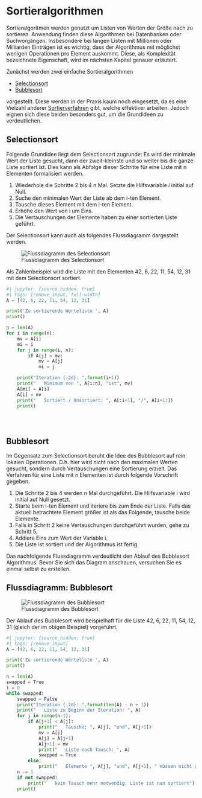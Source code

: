 # Sortieralgorithmen

Sortieralgoritmen werden genutzt um Listen von Werten der Größe nach zu sortieren. Anwendung finden diese Algorithmen bei Datenbanken oder Suchvorgängen. Insbesondere bei langen Listen mit Millionen oder Milliarden Einträgen ist es wichtig, dass der Algorithmus mit möglichst wenigen Operationen pro Element auskommt. Diese, als Komplexität bezeichnete Eigenschaft, wird im nächsten Kapitel genauer erläutert. 

Zunächst werden zwei einfache Sortieralgorithmen 

* [Selectionsort](https://de.wikipedia.org/wiki/Selectionsort)
* [Bubblesort](https://de.wikipedia.org/wiki/Bubblesort)

vorgestellt. Diese werden in der Praxis kaum noch eingesetzt, da es eine Vielzahl anderer [Sortierverfahren](https://de.wikipedia.org/wiki/Sortierverfahren) gibt, welche effektiver arbeiten. Jedoch eignen sich diese beiden besonders gut, um die Grundideen zu verdeutlichen. 

## Selectionsort

Folgende Grundidee liegt dem Selectionsort zugrunde: Es wird der minimale Wert der Liste gesucht, dann der zweit-kleinste und so weiter bis die ganze Liste sortiert ist. Dies kann als Abfolge dieser Schritte für eine Liste mit $\mathsf n$ Elementen formalisiert werden.

1. Wiederhole die Schritte 2 bis 4 $\mathsf n$ Mal. Setzte die Hilfsvariable $i$ initial auf Null.
1. Suche den minimalen Wert der Liste ab dem $\mathsf i$-ten Element.
1. Tausche dieses Element mit dem $\mathsf i$-ten Element.
1. Erhöhe den Wert von $\mathsf i$ um Eins.
1. Die Vertauschungen der Elemente haben zu einer sortierten Liste geführt.

Der Selectionsort kann auch als folgendes Flussdiagramm dargestellt werden.

![Flussdiagramm des Selectionsort](00-bilder/alg_selsort.svg)

Als Zahlenbeispiel wird die Liste mit den Elementen 42, 6, 22, 11, 54, 12, 31 mit dem Selectionsort sortiert.

```python
#| jupyter: {source_hidden: true}
#| tags: [remove_input, full-width]
A = [42, 6, 22, 11, 54, 12, 31]

print('Zu sortierende Werteliste ', A)
print()

n = len(A)
for i in range(n):
    mv = A[i]
    mi = i
    for j in range(i, n):
        if A[j] < mv:
            mv = A[j]
            mi = j

    print("Iteration {:2d}: ".format(i+1))
    print("   Minimum von ", A[i:n], "ist", mv)
    A[mi] = A[i]
    A[i] = mv
    print("   Sortiert / Unsortiert: ", A[:i+1], "/", A[i+1:])
    print()
    

    
```

## Bubblesort

Im Gegensatz zum Selectionsort beruht die Idee des Bubblesort auf rein lokalen Operationen. D.h. hier wird nicht nach den maximalen Werten gesucht, sondern durch Vertauschungen eine Sortierung erzielt. Das Verfahren für eine Liste mit $\mathsf n$ Elementen ist durch folgende Vorschrift gegeben.

1. Die Schritte 2 bis 4 werden $\mathsf n$ Mal durchgeführt. Die Hilfsvariable $\mathsf i$ wird initial auf Null gesetzt.
1. Starte beim $\mathsf i$-ten Element und iteriere bis zum Ende der Liste. Falls das aktuell betrachtete Element größer ist als das Folgende, tausche beide Elemente.
1. Falls in Schritt 2 keine Vertauschungen durchgeführt wurden, gehe zu Schritt 5.
1. Addiere Eins zum Wert der Variable $\mathsf i$.
1. Die Liste ist sortiert und der Algorithmus ist fertig.

Das nachfolgende Flussdiagramm verdeutlicht den Ablauf des Bubblesort Algorithmus. 
Bevor Sie sich das Diagram anschauen, versuchen Sie es einmal selbst zu erstellen.

::: {.callout-caution icon="true" collapse="true"}

## Flussdiagramm: Bubblesort
![Flussdiagramm des Bubblesort](00-bilder/alg_bubblesort.svg)

:::

Der Ablauf des Bubblesort wird beispielhaft für die Liste 42, 6, 22, 11, 54, 12, 31 (gleich der im obigen Beispiel) vorgeführt.

```python
#| jupyter: {source_hidden: true}
#| tags: [remove_input]
A = [42, 6, 22, 11, 54, 12, 31]

print('Zu sortierende Werteliste ', A)
print()

n = len(A)
swapped = True
i = 0
while swapped:
    swapped = False
    print("Iteration {:2d}: ".format(len(A) - n + 1))
    print("   Liste zu Beginn der Iteration: ", A)
    for j in range(n-1):
        if A[j+1] < A[j]:
            print("   Tausche: ", A[j], "und", A[j+1])
            mv = A[j]
            A[j] = A[j+1]
            A[j+1] = mv
            print("   Liste nach Tausch: ", A)
            swapped = True
        else:
            print("   Elemente ", A[j], "und", A[j+1], " müssen nicht getauscht werden")
    n -= 1
    if not swapped:
        print("   kein Tausch mehr notwendig, Liste ist nun sortiert")
    print()

```

